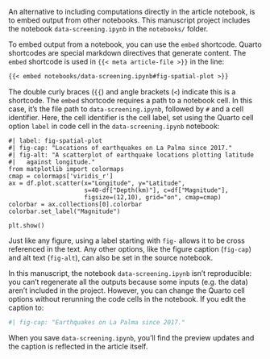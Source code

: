 An alternative to including computations directly in the article notebook, is to embed output from other notebooks. This manuscript project includes the notebook `data-screening.ipynb` in the `notebooks/` folder.

To embed output from a notebook, you can use the `embed` shortcode. Quarto shortcodes are special markdown directives that generate content. The `embed` shortcode is used in `{{< meta article-file >}}` in the line:

``` .markdown
{{< embed notebooks/data-screening.ipynb#fig-spatial-plot >}}
```

The double curly braces (`{{`) and angle brackets (`<`) indicate this is a shortcode. The `embed` shortcode requires a path to a notebook cell. In this case, it's the file path to `data-screening.ipynb`, followed by `#` and a cell identifier. Here, the cell identifier is the cell label, set using the Quarto cell option `label` in code cell in the `data-screening.ipynb` notebook:

``` .python
#| label: fig-spatial-plot
#| fig-cap: "Locations of earthquakes on La Palma since 2017."
#| fig-alt: "A scatterplot of earthquake locations plotting latitude 
#|   against longitude."
from matplotlib import colormaps
cmap = colormaps['viridis_r']
ax = df.plot.scatter(x="Longitude", y="Latitude", 
                     s=40-df["Depth(km)"], c=df["Magnitude"], 
                     figsize=(12,10), grid="on", cmap=cmap)
colorbar = ax.collections[0].colorbar
colorbar.set_label("Magnitude")

plt.show()
```

Just like any figure, using a label starting with `fig-` allows it to be cross referenced in the text. Any other options, like the figure caption (`fig-cap`) and alt text (`fig-alt`), can also be set in the source notebook.

In this manuscript, the notebook `data-screening.ipynb` isn't reproducible: you can't regenerate all the outputs because some inputs (e.g. the data) aren't included in the project. However, you can change the Quarto cell options without rerunning the code cells in the notebook. If you edit the caption to:

``` python
#| fig-cap: "Earthquakes on La Palma since 2017."
```

When you save `data-screening.ipynb`, you'll find the preview updates and the caption is reflected in the article itself.